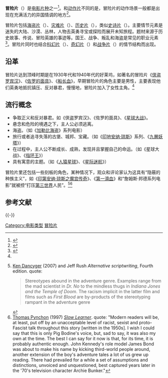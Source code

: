 '''冒险片'''（{{lang-en|adventure film}}）是[[电影|电影]][[片种|片种]]之一<ref>{{Cite web |url=http://www.allmovie.com/essays/adventure-films-26 |title=as a genre, the adventure film, also sometimes referred to as the "action-adventure" film, is one of the most uniformly popular and stable of categories |accessdate=2011-04-13 |deadurl=yes |archiveurl=https://web.archive.org/web/20110119223223/http://www.allmovie.com/essays/adventure-films-26 |archivedate=2011-01-19 }}</ref>。和[[动作片|动作片]]不同的是，冒险片的动作场景一般都是出现在充满活力的异国情调的地方<ref>{{Cite web |url = http://www.filmsite.org/adventurefilms.html |title = the viewer of adventure films can live vicariously through the travels, conquests, explorations, creation of empires, struggles and situations that confront the main characters, actual historical figures or protagonists. |accessdate = 2011-04-13 |archive-date = 2012-05-30 |archive-url = https://archive.today/20120530102930/http://www.filmsite.org/adventurefilms.html |dead-url = no }}</ref>。

冒险片包括[[海盗片|海盗片]]（{{lang-en|swashbuckler film}}）、[[灾难片|灾难片]]（{{lang-en|disaster film}}）、[[历史片|历史片]]（{{lang-en|historical fiction}}），类似[[史诗片|史诗片]]（{{lang-en|epic film}}）。主要情节元素是迷失的大陆、沙漠、丛林，人物去英勇寻宝或探险而展开未知旅程。题材来源于历史故事、传说、冒险英雄的事迹等。国王、战争、叛乱和海盗是常见的职业元素<ref name="#1">{{Cite web |url=http://www.filmsite.org/adventurefilms.html |title=adventurefilms |accessdate=2014-03-17 |archive-date=2012-05-30 |archive-url=https://archive.today/20120530102930/http://www.filmsite.org/adventurefilms.html |dead-url=no }}</ref>。冒险片同时也结合[[科幻片|科幻片]]（{{lang-en|science fiction}}）、[[奇幻片|奇幻片]]（{{lang-en|fantasy film}}）和[[战争片|战争片]]（{{lang-en|war film}}）的情节结构而出现。

== 沿革 ==
冒险片达到顶峰时期是在1930年代和1940年代的好莱坞，如著名的冒险片《[[侠盗罗宾汉|侠盗罗宾汉]]》、《[[佐罗的面具|佐罗的面具]]》、《[[船长血|船长血]]》，早期冒险片的角色主要是男性，主要表现他们英勇地抵抗镇压、反对暴君，慢慢地，冒险片加入了女性主角。<ref name="#1"/>

== 流行概念 ==
*争取正义和反对暴君。如《侠盗罗宾汉》、《佐罗的面具》、《[[星球大战|星球大战]]》。
*悬念和危险的境遇之下，主人公必须逃离。
*海盗。（如《[[加勒比海盗系列电影|加勒比海盗]]》系列电影）
*旅行或者追寻失落的古堡、城邦、宝藏。（如《[[印地安纳·琼斯|印地安纳·琼斯]]》系列、《[[九層妖塔|九層妖塔]]》）
*在过程中，主人公不断成长、成熟，发现并且掌握自己的命运。（如《星球大战》、《[[魔戒電影三部曲|指环王]]》）
*具有寓意的主题。（如《[[人猿星球|人猿星球]]》、《[[星际迷航|星际迷航]]》）

冒险片里还包括一些刻板的角色，某种情况下，观众和评论家认为这具有“隐蔽的种族主义”，如《[[魔宮傳奇|印第安纳·琼斯之魔宫传奇]]》、《[[第一滴血|第一滴血]]》和“詹姆斯·邦德系列电影”就被控“打压[[第三世界|第三世界]]人民”。<ref>[[Ken_Dancyger|Ken Dancyger]] (2007) and Jeff Rush ''Alternative scriptwriting'', Fourth edition. quote: <blockquote>Stereotypes abound in the adventure genre. Examples range from the mad scientist in ''Dr. No'' to the mindless thugs in ''Indiana Jones and the Temple of Doom''. The racism implicit in the latter film and films such as ''First Blood'' are by-products of the stereotyping rampant in the adventure genre</blockquote></ref><ref>[[Thomas_Pynchon|Thomas Pynchon]] (1997) ''[[Slow_Learner|Slow Learner]]''. quote: "Modern readers will be, at least, put off by an unacceptable level of racist, sexist and proto-Fascist talk throughout this story [written in the 1950s]. I wish I could say that this is only Pig Bodine's voice, but, sad to say, it was also my own at the time. The best I can say for it now is that, for its time, it is probably authentic enough. John Kennedy's role model James Bond was about to make his name by kicking third-world people around, another extension of the boy's adventure tales a lot of us grew up reading. There had prevailed for a while a set of assumptions and distinctions, unvoiced and unquestioned, best captured years later in the '70's television character Archie Bunker."</ref>

==参考文献==
{{reflist}}

{{-}}
{{Film genres}}

{{Authority control}}

{{DEFAULTSORT:Adventure Film}}
[[Category:电影类型|Category:电影类型]]
[[Category:冒险片|]]